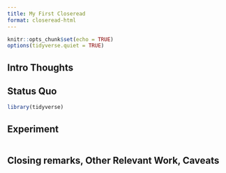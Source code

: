 ```yaml
---
title: My First Closeread
format: closeread-html
---
```


```r
knitr::opts_chunk$set(echo = TRUE)
options(tidyverse.quiet = TRUE)
```




## Intro Thoughts


## Status Quo

```r
library(tidyverse)

```

## Experiment

```r

```



## Closing remarks, Other Relevant Work, Caveats
